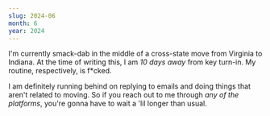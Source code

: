 ```yaml
---
slug: 2024-06
month: 6
year: 2024
---
```


I'm currently smack-dab in the middle of a cross-state move from Virginia to Indiana. At the time of writing this, I am *10 days away* from key turn-in. My routine, respectively, is f*cked.

I am definitely running behind on replying to emails and doing things that aren't related to moving. So if you reach out to me through *any of the platforms*, you're gonna have to wait a 'lil longer than usual.